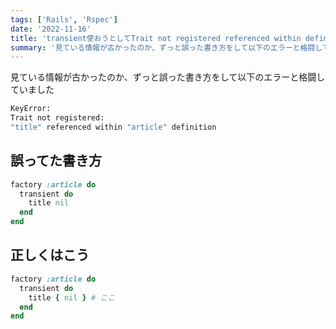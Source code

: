 ```yaml
---
tags: ['Rails', 'Rspec']
date: '2022-11-16'
title: 'transient使おうとしてTrait not registered referenced within definition'
summary: '見ている情報が古かったのか、ずっと誤った書き方をして以下のエラーと格闘していました KeyError: Trait not registered: "title" referenced within "article" definition'
---
```



見ている情報が古かったのか、ずっと誤った書き方をして以下のエラーと格闘していました

```bash
KeyError: 
Trait not registered: 
"title" referenced within "article" definition
```


## 誤ってた書き方

```ruby
factory :article do
  transient do
    title nil
  end
end

```

## 正しくはこう

```ruby
factory :article do
  transient do
    title { nil } # ここ
  end
end
```
